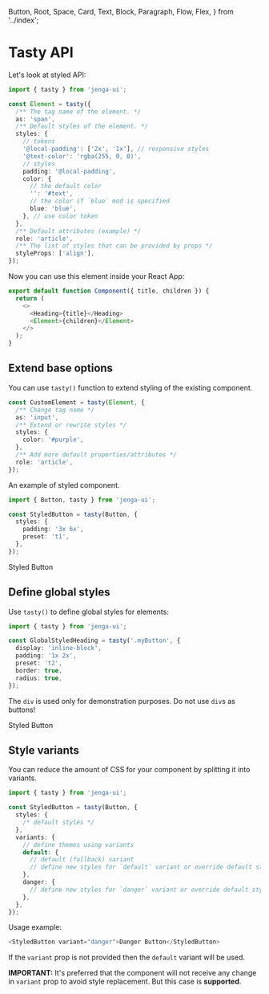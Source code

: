   Button,
  Root,
  Space,
  Card,
  Text,
  Block,
  Paragraph,
  Flow,
  Flex,
} from '../index';

<Meta title="Tasty API" />

# Tasty API

Let's look at styled API:

```typescript jsx
import { tasty } from 'jenga-ui';

const Element = tasty({
  /** The tag name of the element. */
  as: 'span',
  /** Default styles of the element. */
  styles: {
    // tokens
    '@local-padding': ['2x', '1x'], // responsive styles
    '@text-color': 'rgba(255, 0, 0)',
    // styles
    padding: '@local-padding',
    color: {
      // the default color
      '': '#text',
      // the color if `blue` mod is specified
      blue: 'blue',
    }, // use color token
  },
  /** Default attributes (example) */
  role: 'article',
  /** The list of styles that can be provided by props */
  styleProps: ['align'],
});
```

Now you can use this element inside your React App:

```typescript jsx
export default function Component({ title, children }) {
  return (
    <>
      <Heading>{title}</Heading>
      <Element>{children}</Element>
    </>
  );
}
```

## Extend base options

You can use `tasty()` function to extend styling of the existing component.

```typescript jsx
const CustomElement = tasty(Element, {
  /** Change tag name */
  as: 'input',
  /** Extend or rewrite styles */
  styles: {
    color: '#purple',
  },
  /** Add more default properties/attributes */
  role: 'article',
});
```

An example of styled component.

```typescript jsx
import { Button, tasty } from 'jenga-ui';

const StyledButton = tasty(Button, {
  styles: {
    padding: '3x 6x',
    preset: 't1',
  },
});
```

<Canvas>
  <Story name="Styled Button">
    <StyledButton>Styled Button</StyledButton>
  </Story>
</Canvas>

## Define global styles

Use `tasty()` to define global styles for elements:

```typescript jsx
import { tasty } from 'jenga-ui';

const GlobalStyledHeading = tasty('.myButton', {
  display: 'inline-block',
  padding: '1x 2x',
  preset: 't2',
  border: true,
  radius: true,
});
```

The `div` is used only for demonstration purposes. Do not use `div`s as buttons!

<Canvas>
  <Story name="Globally Styled Button">
    <div className="myButton">Styled Button</div>
    <GlobalStyledHeading />
  </Story>
</Canvas>

## Style variants

You can reduce the amount of CSS for your component by splitting it into variants.

```typescript jsx
import { tasty } from 'jenga-ui';

const StyledButton = tasty(Button, {
  styles: {
    /* default styles */
  },
  variants: {
    // define themes using variants
    default: {
      // default (fallback) variant
      // define new styles for `default` variant or override default styles.
    },
    danger: {
      // define new styles for `danger` variant or override default styles.
    },
  },
});
```

Usage example:

```typescript jsx
<StyledButton variant="danger">Danger Button</StyledButton>
```

If the `variant` prop is not provided then the `default` variant will be used.

**IMPORTANT:** It's preferred that the component will not receive any change in `variant` prop to avoid style replacement. But this case is **supported**.
